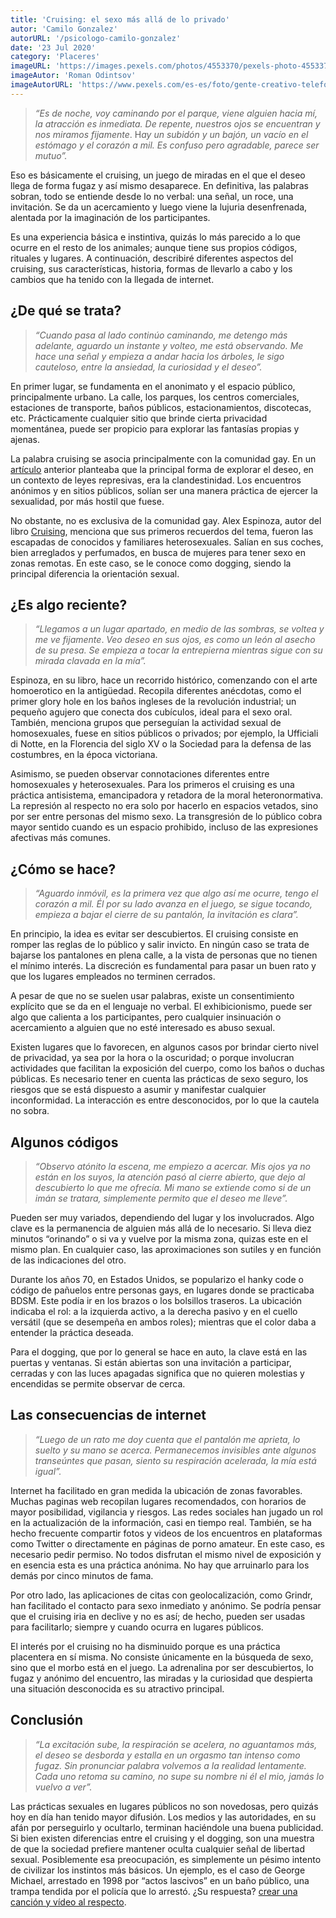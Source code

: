 ```yaml
---
title: 'Cruising: el sexo más allá de lo privado'
autor: 'Camilo Gonzalez'
autorURL: '/psicologo-camilo-gonzalez'
date: '23 Jul 2020'
category: 'Placeres'
imageURL: 'https://images.pexels.com/photos/4553370/pexels-photo-4553370.jpeg?auto=compress&cs=tinysrgb&dpr=2&h=650&w=940'
imageAutor: 'Roman Odintsov'
imageAutorURL: 'https://www.pexels.com/es-es/foto/gente-creativo-telefono-inteligente-navegando-4553370/?utm_content=attributionCopyText&utm_medium=referral&utm_source=pexels'
---
```


> _“Es de noche, voy caminando por el parque, viene alguien hacia mí, la atracción es inmediata. De repente, nuestros ojos se encuentran y nos miramos fijamente_. H*ay un subidón y un bajón, un vacío en el estómago y el corazón a mil. Es confuso pero agradable, parece ser mutuo”.*

Eso es básicamente el cruising, un juego de miradas en el que el deseo llega de forma fugaz y así mismo desaparece. En definitiva, las palabras sobran, todo se entiende desde lo no verbal: una señal, un roce, una invitación. Se da un acercamiento y luego viene la lujuria desenfrenada, alentada por la imaginación de los participantes.

Es una experiencia básica e instintiva, quizás lo más parecido a lo que ocurre en el resto de los animales; aunque tiene sus propios códigos, rituales y lugares. A continuación, describiré diferentes aspectos del cruising, sus características, historia, formas de llevarlo a cabo y los cambios que ha tenido con la llegada de internet.

## ¿De qué se trata?

> _“Cuando pasa al lado continúo caminando, me detengo más adelante, aguardo un instante y volteo, me está observando. Me hace una señal y empieza a andar hacia los árboles, le sigo cauteloso, entre la ansiedad, la curiosidad y el deseo”._

En primer lugar, se fundamenta en el anonimato y el espacio público, principalmente urbano. La calle, los parques, los centros comerciales, estaciones de transporte, baños públicos, estacionamientos, discotecas, etc. Prácticamente cualquier sitio que brinde cierta privacidad momentánea, puede ser propicio para explorar las fantasías propias y ajenas.

La palabra cruising se asocia principalmente con la comunidad gay. En un <a href="https://www.murocincelado.com/50-anos-de-orgullo" target="_blank">artículo</a> anterior planteaba que la principal forma de explorar el deseo, en un contexto de leyes represivas, era la clandestinidad. Los encuentros anónimos y en sitios públicos, solían ser una manera práctica de ejercer la sexualidad, por más hostil que fuese.

No obstante, no es exclusiva de la comunidad gay. Alex Espinoza, autor del libro <a href="https://dosbigotes.es/libros/cruising/" target="_blank">Cruising</a>, menciona que sus primeros recuerdos del tema, fueron las escapadas de conocidos y familiares heterosexuales. Salían en sus coches, bien arreglados y perfumados, en busca de mujeres para tener sexo en zonas remotas. En este caso, se le conoce como dogging, siendo la principal diferencia la orientación sexual.

<ImageCaption
  src="https://pbs.twimg.com/media/EXsgtT0XYAUsX_f?format=jpg&name=small"
  alt="cruising_mujeres"
  href="https://twitter.com/elchicosinpan/status/1259636549102305281/photo/1"
  text="Foto de @elchicosinpan"
/>

## ¿Es algo reciente?

> _“Llegamos a un lugar apartado, en medio de las sombras, se voltea y me ve fijamente_. _Veo deseo en sus ojos, es como un león al asecho de su presa. Se empieza a tocar la entrepierna mientras sigue con su mirada clavada en la mía”._

Espinoza, en su libro, hace un recorrido histórico, comenzando con el arte homoerotico en la antigüedad. Recopila diferentes anécdotas, como el primer glory hole en los baños ingleses de la revolución industrial; un pequeño agujero que conecta dos cubículos, ideal para el sexo oral. También, menciona grupos que perseguían la actividad sexual de homosexuales, fuese en sitios públicos o privados; por ejemplo, la Ufficiali di Notte, en la Florencia del siglo XV o la Sociedad para la defensa de las costumbres, en la época victoriana.

Asimismo, se pueden observar connotaciones diferentes entre homosexuales y heterosexuales. Para los primeros el cruising es una práctica antisistema, emancipadora y retadora de la moral heteronormativa. La represión al respecto no era solo por hacerlo en espacios vetados, sino por ser entre personas del mismo sexo. La transgresión de lo público cobra mayor sentido cuando es un espacio prohibido, incluso de las expresiones afectivas más comunes.

## ¿Cómo se hace?

> _“Aguardo inmóvil, es la primera vez que algo así me ocurre, tengo el corazón a mil. Él por su lado avanza en el juego, se sigue tocando, empieza a bajar el cierre de su pantalón, la invitación es clara”._

En principio, la idea es evitar ser descubiertos. El cruising consiste en romper las reglas de lo público y salir invicto. En ningún caso se trata de bajarse los pantalones en plena calle, a la vista de personas que no tienen el mínimo interés. La discreción es fundamental para pasar un buen rato y que los lugares empleados no terminen cerrados.

<ImageCaption
  src="https://pbs.twimg.com/media/EYQVncmXkAEEP6F?format=jpg&name=small"
  alt="cruising_parque"
  href="https://twitter.com/elchicosinpan/status/1262169870160052224/photo/1"
  text="Foto de @elchicosinpan"
/>

A pesar de que no se suelen usar palabras, existe un consentimiento explícito que se da en el lenguaje no verbal. El exhibicionismo, puede ser algo que calienta a los participantes, pero cualquier insinuación o acercamiento a alguien que no esté interesado es abuso sexual.

Existen lugares que lo favorecen, en algunos casos por brindar cierto nivel de privacidad, ya sea por la hora o la oscuridad; o porque involucran actividades que facilitan la exposición del cuerpo, como los baños o duchas públicas. Es necesario tener en cuenta las prácticas de sexo seguro, los riesgos que se está dispuesto a asumir y manifestar cualquier inconformidad. La interacción es entre desconocidos, por lo que la cautela no sobra.

## Algunos códigos

> _“Observo atónito la escena, me empiezo a acercar. Mis ojos ya no están en los suyos, la atención pasó al cierre abierto, que dejo al descubierto lo que me ofrecía. Mi mano se extiende como si de un imán se tratara, simplemente permito que el deseo me lleve”._

Pueden ser muy variados, dependiendo del lugar y los involucrados. Algo clave es la permanencia de alguien más allá de lo necesario. Si lleva diez minutos “orinando” o si va y vuelve por la misma zona, quizas este en el mismo plan. En cualquier caso, las aproximaciones son sutiles y en función de las indicaciones del otro.

Durante los años 70, en Estados Unidos, se popularizo el hanky code o código de pañuelos entre personas gays, en lugares donde se practicaba BDSM. Este podía ir en los brazos o los bolsillos traseros. La ubicación indicaba el rol: a la izquierda activo, a la derecha pasivo y en el cuello versátil (que se desempeña en ambos roles); mientras que el color daba a entender la práctica deseada.

Para el dogging, que por lo general se hace en auto, la clave está en las puertas y ventanas. Si están abiertas son una invitación a participar, cerradas y con las luces apagadas significa que no quieren molestias y encendidas se permite observar de cerca.

<ImageCaption
  src="https://pbs.twimg.com/media/Ebo_BxaWsAAn9C3?format=jpg&name=small"
  alt="cruising_auto"
  href="https://twitter.com/elchicosinpan/status/1277403167257477120/photo/1"
  text="Foto de @elchicosinpan"
/>

## Las consecuencias de internet

> _“Luego de un rato me doy cuenta que el pantalón me aprieta, lo suelto y su mano se acerca. Permanecemos invisibles ante algunos transeúntes que pasan, siento su respiración acelerada, la mía está igual”._

Internet ha facilitado en gran medida la ubicación de zonas favorables. Muchas paginas web recopilan lugares recomendados, con horarios de mayor posibilidad, vigilancia y riesgos. Las redes sociales han jugado un rol en la actualización de la información, casi en tiempo real. También, se ha hecho frecuente compartir fotos y videos de los encuentros en plataformas como Twitter o directamente en páginas de porno amateur. En este caso, es necesario pedir permiso. No todos disfrutan el mismo nivel de exposición y en esencia esta es una práctica anónima. No hay que arruinarlo para los demás por cinco minutos de fama.

Por otro lado, las aplicaciones de citas con geolocalización, como Grindr, han facilitado el contacto para sexo inmediato y anónimo. Se podría pensar que el cruising iria en declive y no es así; de hecho, pueden ser usadas para facilitarlo; siempre y cuando ocurra en lugares públicos.

El interés por el cruising no ha disminuido porque es una práctica placentera en sí misma. No consiste únicamente en la búsqueda de sexo, sino que el morbo está en el juego. La adrenalina por ser descubiertos, lo fugaz y anónimo del encuentro, las miradas y la curiosidad que despierta una situación desconocida es su atractivo principal.

## Conclusión

> _“La excitación sube, la respiración se acelera, no aguantamos más, el deseo se desborda y estalla en un orgasmo tan intenso como fugaz. Sin pronunciar palabra volvemos a la realidad lentamente. Cada uno retoma su camino, no supe su nombre ni él el mio, jamás lo vuelvo a ver”._

Las prácticas sexuales en lugares públicos no son novedosas, pero quizás hoy en día han tenido mayor difusión. Los medios y las autoridades, en su afán por perseguirlo y ocultarlo, terminan haciéndole una buena publicidad. Si bien existen diferencias entre el cruising y el dogging, son una muestra de que la sociedad prefiere mantener oculta cualquier señal de libertad sexual. Posiblemente esa preocupación, es simplemente un pésimo intento de civilizar los instintos más básicos. Un ejemplo, es el caso de George Michael, arrestado en 1998 por “actos lascivos” en un baño público, una trampa tendida por el policía que lo arrestó. ¿Su respuesta? <a href="https://www.youtube.com/watch?time_continue=328&v=gwZAYdHcDtU&feature=emb_logo" target="_blank">crear una canción y vídeo al respecto</a>.
